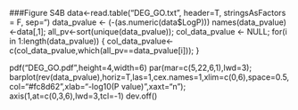 ###Figure S4B
data<-read.table("DEG_GO.txt", header=T, stringsAsFactors = F, sep="\t")
data_pvalue <- (-(as.numeric(data$LogP)))
names(data_pvalue)<-data[,1];
all_pv<-sort(unique(data_pvalue));
col_data_pvalue <- NULL;
for(i in 1:length(data_pvalue))
{
  col_data_pvalue<-c(col_data_pvalue,which(all_pv==data_pvalue[i]));
}

pdf("DEG_GO.pdf",height=4,width=6)
par(mar=c(5,22,6,1),lwd=3);
barplot(rev(data_pvalue),horiz=T,las=1,cex.names=1,xlim=c(0,6),space=0.5,col="#fc8d62",xlab="-log10(P value)",xaxt="n");
axis(1,at=c(0,3,6),lwd=3,tcl=-1)
dev.off()
